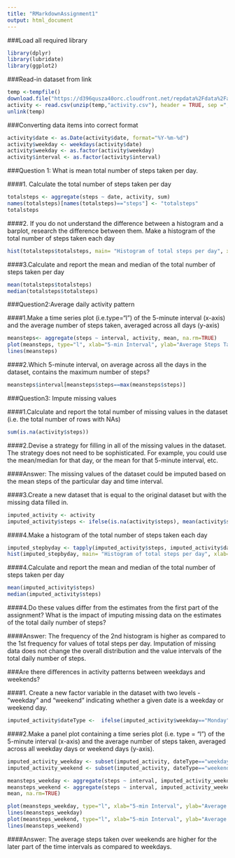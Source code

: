 ---
title: "RMarkdownAssignment1"
output: html_document
---

###Load all required library

```{r eval=FALSE}
library(dplyr)
library(lubridate)
library(ggplot2)
```

###Read-in dataset from link

```{r echo=TRUE}
temp <-tempfile()
download.file("https://d396qusza40orc.cloudfront.net/repdata%2Fdata%2Factivity.zip", temp)
activity <- read.csv(unzip(temp,"activity.csv"), header = TRUE, sep =","  )
unlink(temp)
```

###Converting data items into correct format

```{r echo= TRUE}
activity$date <- as.Date(activity$date, format="%Y-%m-%d")
activity$weekday <- weekdays(activity$date)
activity$weekday <- as.factor(activity$weekday)
activity$interval <- as.factor(activity$interval)
```

###Question 1: What is mean total number of steps taken per day.

####1. Calculate the total number of steps taken per day

```{r echo= TRUE}
totalsteps <- aggregate(steps ~ date, activity, sum)
names(totalsteps)[names(totalsteps)=="steps"] <- "totalsteps"
totalsteps

```

####2. If you do not understand the difference between a histogram and a barplot, research the difference between them. Make a histogram of the total number of steps taken each day

```{r echo=TRUE}
hist(totalsteps$totalsteps, main= "Histogram of total steps per day", xlab= "Total steps per day", col="red", breaks = 10)
```

####3.Calculate and report the mean and median of the total number of steps taken per day

```{r echo=TRUE}
mean(totalsteps$totalsteps)
median(totalsteps$totalsteps)
```

###Question2:Average daily activity pattern

####1.Make a time series plot (i.e.type="l") of the 5-minute interval (x-axis) and the average number of steps taken, averaged across all days (y-axis)

```{r echo=TRUE}
meansteps<- aggregate(steps ~ interval, activity, mean, na.rm=TRUE)
plot(meansteps, type="l", xlab="5-min Interval", ylab="Average Steps Taken")
lines(meansteps)
```

####2.Which 5-minute interval, on average across all the days in the dataset, contains the maximum number of steps?

```{r echo=TRUE}
meansteps$interval[meansteps$steps==max(meansteps$steps)]
```

###Question3: Impute missing values

####1.Calculate and report the total number of missing values in the dataset (i.e. the total number of rows with NAs)

```{r echo=TRUE}
sum(is.na(activity$steps))
```

####2.Devise a strategy for filling in all of the missing values in the dataset. The strategy does not need to be sophisticated. For example, you could use the mean/median for that day, or the mean for that 5-minute interval, etc.

####Answer: The missing values of the dataset could be imputed based on the mean steps of the particular day and time interval.

####3.Create a new dataset that is equal to the original dataset but with the missing data filled in.

```{r echo=TRUE}
imputed_activity <- activity
imputed_activity$steps <- ifelse(is.na(activity$steps), mean(activity$steps, na.rm = TRUE), activity$steps)
```

####4.Make a histogram of the total number of steps taken each day

```{r echo=TRUE}
imputed_stepbyday <- tapply(imputed_activity$steps, imputed_activity$date, sum)
hist(imputed_stepbyday, main= "Histogram of total steps per day", xlab= "Total steps per day", col="red", breaks = 10)
```

####4.Calculate and report the mean and median of the total number of steps taken per day

```{r echo=TRUE}
mean(imputed_activity$steps)
median(imputed_activity$steps)
```

####4.Do these values differ from the estimates from the first part of the assignment? What is the impact of imputing missing data on the estimates of the total daily number of steps?

####Answer: The frequency of the 2nd histogram is higher as compared to the 1st frequency for values of total steps per day. Imputation of missing data does not change the overall distribution and the value intervals of the total daily number of steps.

###Are there differences in activity patterns between weekdays and weekends?

####1. Create a new factor variable in the dataset with two levels - "weekday" and "weekend" indicating whether a given date is a weekday or weekend day.

```{r echo=TRUE}
imputed_activity$dateType <-  ifelse(imputed_activity$weekday=="Monday"|imputed_activity$weekday=="Tuesday"|imputed_activity$weekday=="Wednesday"|imputed_activity$weekday=="Thursday"|imputed_activity$weekday=="Friday","weekday","weekend")
```

####2.Make a panel plot containing a time series plot (i.e. type = "l") of the 5-minute interval (x-axis) and the average number of steps taken, averaged across all weekday days or weekend days (y-axis).

```{r echo=TRUE}
imputed_activity_weekday <- subset(imputed_activity, dateType=="weekday")
imputed_activity_weekend <- subset(imputed_activity, dateType=="weekend")

meansteps_weekday <- aggregate(steps ~ interval, imputed_activity_weekday, mean, na.rm=TRUE)
meansteps_weekend <- aggregate(steps ~ interval, imputed_activity_weekend,
mean, na.rm=TRUE)

plot(meansteps_weekday, type="l", xlab="5-min Interval", ylab="Average Steps Taken", main="Average Steps Taken over Weekdays")
lines(meansteps_weekday)
plot(meansteps_weekend, type="l", xlab="5-min Interval", ylab="Average Steps Taken", main="Average Steps Taken over Weekends")
lines(meansteps_weekend)
```

####Answer: The average steps taken over weekends are higher for the later part of the time intervals as compared to weekdays. 